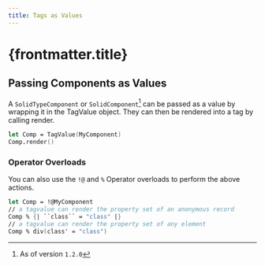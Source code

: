 ```yaml
---
title: Tags as Values
---
```


# {frontmatter.title}

## Passing Components as Values

A `SolidTypeComponent` or `SolidComponent`[^1] can be passed as a value by wrapping it in the TagValue object. They can then be rendered into a tag by calling render.

[^1]: As of version `1.2.0`

```fsharp
let Comp = TagValue(MyComponent)
Comp.render()
```

### Operator Overloads

You can also use the `!@` and `%` Operator overloads to perform the above actions.

```fsharp
let Comp = !@MyComponent
// a tagvalue can render the property set of an anonymous record
Comp % {| ``class`` = "class" |}
// a tagvalue can render the property set of any element
Comp % div(class' = "class")
```
